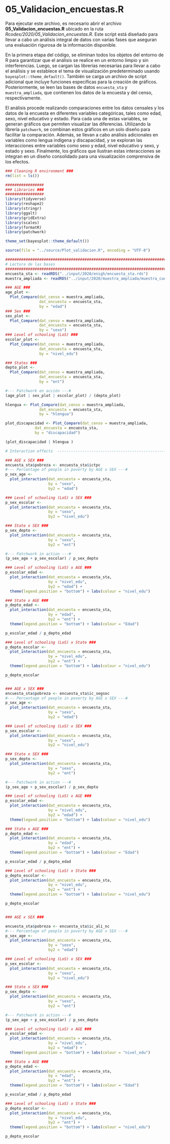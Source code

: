 # 05_Validacion_encuestas.R

Para ejecutar este archivo, es necesario abrir el archivo **05_Validacion_encuestas.R** ubicado en la ruta *Rcodes/2020/05_Validacion_encuestas.R*. Este script está diseñado para llevar a cabo un análisis integral de datos con varias fases que aseguran una evaluación rigurosa de la información disponible.

En la primera etapa del código, se eliminan todos los objetos del entorno de R para garantizar que el análisis se realice en un entorno limpio y sin interferencias. Luego, se cargan las librerías necesarias para llevar a cabo el análisis y se establece el tema de visualización predeterminado usando `bayesplot::theme_default()`. También se carga un archivo de script adicional que incluye funciones específicas para la creación de gráficos. Posteriormente, se leen las bases de datos `encuesta_sta` y `muestra_ampliada`, que contienen los datos de la encuesta y del censo, respectivamente.

El análisis procede realizando comparaciones entre los datos censales y los datos de la encuesta en diferentes variables categóricas, tales como edad, sexo, nivel educativo y estado. Para cada una de estas variables, se generan gráficos que permiten visualizar las diferencias. Utilizando la librería `patchwork`, se combinan estos gráficos en un solo diseño para facilitar la comparación. Además, se llevan a cabo análisis adicionales en variables como lengua indígena y discapacidad, y se exploran las interacciones entre variables como sexo y edad, nivel educativo y sexo, y estado y sexo. Finalmente, los gráficos que ilustran estas interacciones se integran en un diseño consolidado para una visualización comprensiva de los efectos.

```r
### Cleaning R environment ###
rm(list = ls())

#################
### Libraries ###
#################
library(tidyverse)
library(reshape2)
library(stringr)
library(ggalt)
library(gridExtra)
library(scales)
library(formatR)
library(patchwork)

theme_set(bayesplot::theme_default())

source(file = "../source/Plot_validacion.R", encoding = "UTF-8")

################################################################################
# Lectura de las bases 
################################################################################
encuesta_sta <- readRDS("../input/2020/enigh/encuesta_sta.rds")
muestra_ampliada <- readRDS("../input/2020/muestra_ampliada/muestra_cuestionario_ampliado.rds")

### AGE ###
age_plot <-
  Plot_Compare(dat_censo = muestra_ampliada,
               dat_encuesta = encuesta_sta,
               by = "edad")
### Sex ###
sex_plot <-
  Plot_Compare(dat_censo = muestra_ampliada,
               dat_encuesta = encuesta_sta,
               by = "sexo")
### Level of schooling (LoS) ###
escolar_plot <-
  Plot_Compare(dat_censo = muestra_ampliada,
               dat_encuesta = encuesta_sta,
               by = "nivel_edu")

### States ###
depto_plot <-
  Plot_Compare(dat_censo = muestra_ampliada,
               dat_encuesta = encuesta_sta,
               by = "ent")

#--- Patchwork en acción ---#
(age_plot | sex_plot | escolar_plot) / (depto_plot)

hlengua <- Plot_Compare(dat_censo = muestra_ampliada,
               dat_encuesta = encuesta_sta,
               by = "hlengua")

plot_discapacidad <- Plot_Compare(dat_censo = muestra_ampliada,
             dat_encuesta = encuesta_sta,
             by = "discapacidad")

(plot_discapacidad | hlengua )

# Interaction effects  ----------------------------------------------------

### AGE x SEX ###
encuesta_sta$pobreza <- encuesta_sta$ictpc
#--- Percentage of people in poverty by AGE x SEX ---#
p_sex_age <-
  plot_interaction(dat_encuesta = encuesta_sta,
                   by = "sexo",
                   by2 = "edad")

### Level of schooling (LoS) x SEX ###
p_sex_escolar <-
  plot_interaction(dat_encuesta = encuesta_sta,
                   by = "sexo",
                   by2 = "nivel_edu")

### State x SEX ###
p_sex_depto <-
  plot_interaction(dat_encuesta = encuesta_sta,
                   by = "sexo",
                   by2 = "ent")

#--- Patchwork in action ---#
(p_sex_age + p_sex_escolar) / p_sex_depto

### Level of schooling (LoS) x AGE ###
p_escolar_edad <-
  plot_interaction(dat_encuesta = encuesta_sta,
                   by = "nivel_edu",
                   by2 = "edad") +
  theme(legend.position = "bottom") + labs(colour = "nivel_edu")

### State x AGE ###
p_depto_edad <-
  plot_interaction(dat_encuesta = encuesta_sta,
                   by = "edad",
                   by2 = "ent") +
  theme(legend.position = "bottom") + labs(colour = "Edad")

p_escolar_edad / p_depto_edad

### Level of schooling (LoS) x State ###
p_depto_escolar <-
  plot_interaction(dat_encuesta = encuesta_sta,
                   by = "nivel_edu",
                   by2 = "ent") +
  theme(legend.position = "bottom") + labs(colour = "nivel_edu")

p_depto_escolar


### AGE x SEX ###
encuesta_sta$pobreza <- encuesta_sta$ic_segsoc
#--- Percentage of people in poverty by AGE x SEX ---#
p_sex_age <-
  plot_interaction(dat_encuesta = encuesta_sta,
                   by = "sexo",
                   by2 = "edad")

### Level of schooling (LoS) x SEX ###
p_sex_escolar <-
  plot_interaction(dat_encuesta = encuesta_sta,
                   by = "sexo",
                   by2 = "nivel_edu")

### State x SEX ###
p_sex_depto <-
  plot_interaction(dat_encuesta = encuesta_sta,
                   by = "sexo",
                   by2 = "ent")

#--- Patchwork in action ---#
(p_sex_age + p_sex_escolar) / p_sex_depto

### Level of schooling (LoS) x AGE ###
p_escolar_edad <-
  plot_interaction(dat_encuesta = encuesta_sta,
                   by = "nivel_edu",
                   by2 = "edad") +
  theme(legend.position = "bottom") + labs(colour = "nivel_edu")

### State x AGE ###
p_depto_edad <-
  plot_interaction(dat_encuesta = encuesta_sta,
                   by = "edad",
                   by2 = "ent") +
  theme(legend.position = "bottom") + labs(colour = "Edad")

p_escolar_edad / p_depto_edad

### Level of schooling (LoS) x State ###
p_depto_escolar <-
  plot_interaction(dat_encuesta = encuesta_sta,
                   by = "nivel_edu",
                   by2 = "ent") +
  theme(legend.position = "bottom") + labs(colour = "nivel_edu")

p_depto_escolar


### AGE x SEX ###

encuesta_sta$pobreza <- encuesta_sta$ic_ali_nc
#--- Percentage of people in poverty by AGE x SEX ---#
p_sex_age <-
  plot_interaction(dat_encuesta = encuesta_sta,
                   by = "sexo",
                   by2 = "edad")

### Level of schooling (LoS) x SEX ###
p_sex_escolar <-
  plot_interaction(dat_encuesta = encuesta_sta,
                   by = "sexo",
                   by2 = "nivel_edu")

### State x SEX ###
p_sex_depto <-
  plot_interaction(dat_encuesta = encuesta_sta,
                   by = "sexo",
                   by2 = "ent")

#--- Patchwork in action ---#
(p_sex_age + p_sex_escolar) / p_sex_depto

### Level of schooling (LoS) x AGE ###
p_escolar_edad <-
  plot_interaction(dat_encuesta = encuesta_sta,
                   by = "nivel_edu",
                   by2 = "edad") +
  theme(legend.position = "bottom") + labs(colour = "nivel_edu")

### State x AGE ###
p_depto_edad <-
  plot_interaction(dat_encuesta = encuesta_sta,
                   by = "edad",
                   by2 = "ent") +
  theme(legend.position = "bottom") + labs(colour = "Edad")

p_escolar_edad / p_depto_edad

### Level of schooling (LoS) x State ###
p_depto_escolar <-
  plot_interaction(dat_encuesta = encuesta_sta,
                   by = "nivel_edu",
                   by2 = "ent") +
  theme(legend.position = "bottom") + labs(colour = "nivel_edu")

p_depto_escolar
```

